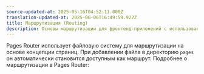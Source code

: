 ```yaml
---
source-updated-at: 2025-05-16T04:52:11.000Z
translation-updated-at: 2025-06-06T16:49:59.922Z
title: Маршрутизация (Routing)
description: Основы маршрутизации для фронтенд-приложений с использованием Pages Router.
---
```


Pages Router использует файловую систему для маршрутизации на основе концепции страниц. При добавлении файла в директорию `pages` он автоматически становится доступным как маршрут. Подробнее о маршрутизации в Pages Router: